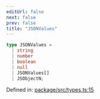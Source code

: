 ```yaml
---
editUrl: false
next: false
prev: false
title: "JSONValues"
---
```


```ts
type JSONValues = 
  | string
  | number
  | boolean
  | null
  | JSONValues[]
  | JSObjectN;
```

Defined in: [package/src/types.ts:15](https://github.com/KingsBeCattz/ezdd/blob/8128187f4e3c49c29f09b0ea64f2ec7d4b54b8e5/package/src/types.ts#L15)

